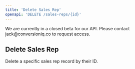 ```yaml
---
title: 'Delete Sales Rep'
openapi: 'DELETE /sales-reps/{id}'
---
```


<Note>
We are currently in a closed beta for our API. Please contact jack@conversioniq.co to request access.
</Note>

## Delete Sales Rep

Delete a specific sales rep record by their ID.